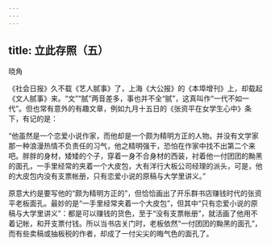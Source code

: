 ```yaml
---
---
---
```

title: 立此存照（五）
---



晓角

《社会日报》久不载《艺人腻事》了，上海《大公报》的《本埠增刊》上，却载起《文人腻事》来。“文”“腻”两音差多，事也并不全“腻”，这真叫作“一代不如一代”。但也常有意外的有趣文章，例如九月十五日的《张资平在女学生心中》条下，有记的是：

“他虽然是一个恋爱小说作家，而他却是一个颇为精明方正的人物。并没有文学家那一种浪漫热情不负责任的习气，他之精明强干，恐怕在作家中找不出第二个来吧。胖胖的身材，矮矮的个子，穿着一身不合身材的西装，衬着他一付团团的黝黑的面孔，一手里经常的夹着一个大皮包，大有洋行大板公司经理的派头，可是，他的大皮包内没有支票帐册，只有恋爱小说的原稿与大学里讲义。”

原意大约是要写他的“颇为精明方正的”，但恰恰画出了开乐群书店赚钱时代的张资平老板面孔。最妙的是“一手里经常夹着一个大皮包”，但其中“只有恋爱小说的原稿与大学里讲义”：都是可以赚钱的货色，至于“没有支票帐册”，就活画了他用不着记帐，和开支票付钱。所以当书店关门时，老板依然“一付团团的黝黑的面孔”，而有些卖稿或抽板税的作者，却成了一付尖尖的晦气色的面孔了。